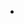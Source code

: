{{Recipe
|HasEntityTitle=Add/edit subject types
|HasEntityKeyword=Add
|ConcernsAspects=Curation
|IsCarriedOutBy=PowerUser
}}
{{Annotation
|AnnotationPredicate=HasDatahoiPriority
|AnnotationObjects=2
}}
* {{Property|HasIdea|Add functionality as special page to https://github.com/dataspects/DSKMFCoreMWExtension}}
